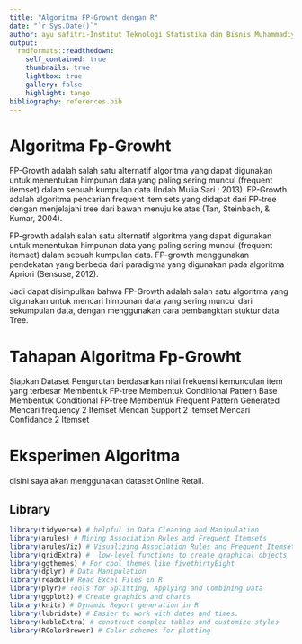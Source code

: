 ```yaml
---
title: "Algoritma FP-Growht dengan R"
date: "`r Sys.Date()`"
author: ayu safitri-Institut Teknologi Statistika dan Bisnis Muhammadiyah
output:
  rmdformats::readthedown:
    self_contained: true
    thumbnails: true
    lightbox: true
    gallery: false
    highlight: tango
bibliography: references.bib
---
```

# Algoritma Fp-Growht
FP-Growth adalah salah satu alternatif algoritma yang dapat digunakan untuk menentukan himpunan data yang paling sering muncul (frequent itemset) dalam sebuah kumpulan data (Indah Mulia Sari : 2013).
FP-Growth adalah algoritma pencarian frequent item sets yang didapat dari FP-tree dengan menjelajahi tree dari bawah menuju ke atas (Tan, Steinbach, & Kumar, 2004).

FP-growth adalah salah satu alternatif algoritma yang dapat digunakan untuk menentukan himpunan data yang paling sering muncul (frequent itemset) dalam sebuah kumpulan data. FP-growth menggunakan pendekatan yang berbeda dari paradigma yang digunakan pada algoritma Apriori (Sensuse, 2012).

Jadi dapat disimpulkan bahwa FP-Growth adalah salah satu algoritma yang digunakan untuk mencari himpunan data yang sering muncul dari sekumpulan data, dengan menggunakan cara pembangktan stuktur data Tree.

# Tahapan Algoritma Fp-Growht
Siapkan Dataset
Pengurutan berdasarkan nilai frekuensi kemunculan item yang terbesar
Membentuk FP-tree 
Membentuk Conditional Pattern Base
Membentuk Conditional FP-tree
Membentuk Frequent Pattern Generated
Mencari frequency 2 Itemset
Mencari Support 2 Itemset
Mencari Confidance 2 Itemset

# Eksperimen Algoritma
disini saya akan menggunakan dataset Online Retail.

## Library
```r
library(tidyverse) # helpful in Data Cleaning and Manipulation
library(arules) # Mining Association Rules and Frequent Itemsets
library(arulesViz) # Visualizing Association Rules and Frequent Itemsets 
library(gridExtra) #  low-level functions to create graphical objects 
library(ggthemes) # For cool themes like fivethirtyEight
library(dplyr) # Data Manipulation
library(readxl)# Read Excel Files in R
library(plyr)# Tools for Splitting, Applying and Combining Data
library(ggplot2) # Create graphics and charts
library(knitr) # Dynamic Report generation in R
library(lubridate) # Easier to work with dates and times.
library(kableExtra) # construct complex tables and customize styles
library(RColorBrewer) # Color schemes for plotting
```
